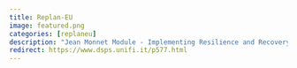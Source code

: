 ```yaml
---
title: Replan-EU
image: featured.png
categories: [replaneu]
description: "Jean Monnet Module - Implementing Resilience and Recovery Plans in Italy and beyond"
redirect: https://www.dsps.unifi.it/p577.html
---
```


